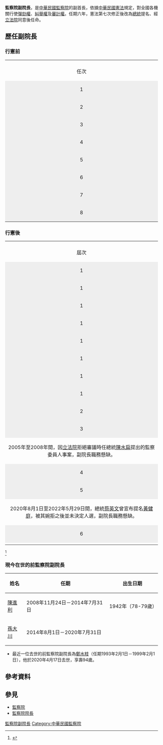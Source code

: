 {{Political Post
| post            = [[監察院|監察院]]副院長
| body            = {{ROC}}
| insignia        = Emblem of Control Yuan (2021).svg
| insigniasize    = 120px
| insigniacaption = 監察院院徽
| image           = Lee Hung-Chun - by Kuan-Ju Huang 01.JPG
| incumbent       = [[李鴻鈞_(1959年)|李鴻鈞]]
| incumbentsince  = 2022年5月30日
| style           =
| appointer       = [[中華民國總統|中華民國總統]]
| termlength      = 六年
| formation       = 1928年（[[行憲|行憲]]前）<br/>1948年（行憲後）
| inaugural       = [[陳果夫|陳果夫]]（行憲）<br/>[[劉哲|劉哲]]（行憲後）
| website         =
}}
{{中華民國政治|expanded=監察}}
'''監察院副院長'''，是[[中華民國|中華民國]][[監察院|監察院]]的副首長，依據[[中華民國憲法|中華民國憲法]]規定，對全國各機關行使[[彈劾權|彈劾權]]、[[糾舉權|糾舉權]]及[[審計權|審計權]]。任期六年，憲法第七次修正後改為[[中華民國總統|總統]]提名、經[[立法院|立法院]]同意後任命。

==歷任副院長==
===行憲前===
{| width=70% class="wikitable"
|-
|colspan=8 align="center" bgcolor="#CCCCFF" |
|-
! rowspan=2 width=4%  | 任次
! rowspan=2 width=10% | 肖像
! rowspan=2 width=13% | 姓名
! colspan=2 width=26% | 任職期間
! rowspan=2 width=10% | 政黨
|-
!width="10%" align ="center"|到任時間|| width="10%" align ="center"|卸任時間
|-
! style="background:#eee"|1
|rowspan=2 align="center"|[[File:陳果夫2.jpg|80px]]
|rowspan=2 align="center"|[[陳果夫|陳果夫]]<br>{{small|(1892–1951)}}
|1928年10月8日||1931年6月14日 
|rowspan=8|{{KMT}} 
|-
! style="background:#eee"|2
|1931年6月14日||1931年12月28日 
|-
! style="background:#eee"|3
|align="center"|[[File:Ding_Weifen.jpg|80px]]
|align="center"|[[丁惟汾|丁惟汾]]<br>{{small|(1874–1954)}}
|1931年12月28日||1935年12月7日
|-
! style="background:#eee"|4
|align="center"|[[File:Xu_Chongzhi2.jpg|80px]]
|align="center"|[[許崇智|許崇智]]<br>{{small|(1887–1965)}}
|1935年12月7日||1941年12月27日 
|-
! style="background:#eee"|5
|rowspan=2 align="center"|[[File:Liu_Shangqing.jpg|80px]]
|rowspan=2 align="center"|[[劉尚清|劉尚清]]<br>{{small|(1868–1947)}}
|1941年12月27日||1943年9月13日 
|-
! style="background:#eee"|6
|1943年9月13日||1947年2月20日 
|-
! style="background:#eee"|7
|align="center"| [[File:Huang_Shaohong.jpg|80px]]
|align="center"|[[黃紹竑|黃紹竑]]<br>{{small|(1895–1966)}}
|1947年6月7日||1947年10月27日 
|-
! style="background:#eee"|8
|align="center"|[[File:Liu_Zhe.jpg|80px]]
|align="center"|[[刘哲_(1880年)|劉哲]]<br>{{small|(1880–1954)}}
|1947年10月27日||1948年6月4日
|}

===行憲後===
{| width=100% class="wikitable"
|-
|colspan=8 align="center" bgcolor="#CCCCFF" |
|-
! rowspan=2 width=3%  | 屆次
! rowspan=2 width=3%  | 任次
! rowspan=2 width=10% | 肖像
! rowspan=2 width=13% | 姓名
! colspan=2 width=63% | 任職期間
! rowspan=2 width=10% | 政黨
! rowspan=2 width=10% | 備註 
|-
!width="10%" align ="center"|到任時間|| width="10%" align ="center"|卸任時間
|-
! style="background:#eee"|1
! style="background:#eee"|1
|align="center"|[[File:Liu_Zhe.jpg|80px]]
|align="center"|劉哲
|1948年6月12日||1954年1月7日
|rowspan=10|{{KMT}} 
|
|-
! style="background:#eee"|1
! style="background:#eee"|2
|align="center"|[[File:Liang_Shangdong.jpg|80px]]
|align="center"|[[梁上棟|梁上棟]]<br>{{small|(1887–1957)}}
|1954年8月18日||1957年7月12日
|
|-
! style="background:#eee"|1
! style="background:#eee"|3
|align="center"|[[File:Mr_Lee.jpg|80px]]
|align="center"|[[李嗣璁|李嗣璁]]<br>{{small|(1898–1972)}}
|1958年4月12日||1965年8月17日
|
|-
! style="background:#eee"|1
! style="background:#eee"|4
|align="center"|[[File:張維翰_(Cropped).jpg|80px]]
|align="center"|[[張維翰|張維翰]] <br>{{small|(1886–1979)}}
|1965年11月2日||1973年3月19日
|
|-
! style="background:#eee"|1
! style="background:#eee"|5
|align="center"|[[File:周百鍊委員.jpg|80px]]
|align="center"|[[周百鍊|周百鍊]]<br>{{small|(1909–1991)}}
|1973年3月19日||1981年3月24日 
|
|-
! style="background:#eee"|1
! style="background:#eee"|6
|align="center"|[[File:黃尊秋.png|80px]]
|align="center"|[[黃尊秋|黃尊秋]] <br>{{small|(1923–2000)}}
|1981年3月24日||1987年3月12日
|
|-
! style="background:#eee"|1
! style="background:#eee"|7
|align="center"|
|align="center"|[[馬空群|馬空群]] <br>{{small|(1910–2007)}}
|1987年3月12日||1991年12月30日
|
|-
! style="background:#eee"|1
! style="background:#eee"|8
|align="center"|[[File:林榮三委員.jpg|80px]]
|align="center"|[[林榮三|林榮三]]<br>{{small|(1939–2015)}}
|1992年2月20日||1993年2月1日
|
|-
! style="background:#eee"|2
! style="background:#eee"|9
|align="center"|[[File:鄭水枝.jpg|80px]]
|align="center"|[[鄭水枝|鄭水枝]]<br>{{small|(1926–2020)}}
|1993年2月1日||1999年2月1日
|1995年9月23日至1996年9月1日代理院長
|-
! style="background:#eee"|3
! style="background:#eee"|10
|align="center"|[[File:監察院副院長陳孟鈴.jpg|80px]]
|align="center"|[[陳孟鈴|陳孟鈴]]<br>{{small|(1934–2009)}}
|1999年2月1日||2005年2月1日
|
|-
! colspan=8|2005年至2008年間，因[[立法院|立法院]]拒絕審議時任總統[[陳水扁|陳水扁]]提出的監察委員人事案，副院長職務懸缺。
|-
! style="background:#eee"|4
! style="background:#eee"|11
|align="center"|
|align="center"|[[陳進利|陳進利]]<br>{{small|(1942–)}}
|2008年11月24日||2014年7月31日
|{{KMT}} 
|rowspan=2|[[臺灣原住民族|臺灣原住民族]]
|-
! style="background:#eee"|5
! style="background:#eee"|12
|align="center"|[[File:Paelabang_danapan_in_2015_TIBE.JPG|80px]]
|align="center"|[[孫大川|孫大川]]<br>{{small|(1953–)}}
|2014年8月1日||2020年7月31日
|{{NONP}} 
|-
! colspan=8|2020年8月1日至2022年5月29日間，總統[[蔡英文|蔡英文]]曾宣布提名[[黃健庭|黃健庭]]，被其婉拒之後並未決定人選，副院長職務懸缺。
|-
! style="background:#eee"|6
! style="background:#eee"|13
|align="center"|[[File:Lee_Hung-Chun_-_by_Liao_Chen-Tao_01_(cropped).jpg|80px]] 
|align="center"|[[李鴻鈞_(1959年)|李鴻鈞]]<br>{{small|(1958–)}}
|2022年5月30日||現任
|{{NONP}}
|
|-
|}
<ref>{{cite web|language=zh-tw|url=http://www.cy.gov.tw/lp.asp?CtNode=877&CtUnit=163&BaseDSD=7&mp=1|title=中華民國監察院-歷屆正副院長|publisher=中華民國監察院|date=2011-03-13|accessdate=2011-03-13|archive-url=https://web.archive.org/web/20101223193526/http://www.cy.gov.tw/lp.asp?CtNode=877&CtUnit=163&BaseDSD=7&mp=1|archive-date=2010-12-23|dead-url=yes}}</ref>

===現今在世的前監察院副院長===
{| class="wikitable"
|-
!姓名
!任期
!出生日期
|-
|[[陳進利|陳進利]]
|2008年11月24日－2014年7月31日
|1942年（78-79歲）
|-
|[[孫大川|孫大川]]
|2014年8月1日－2020年7月31日
|{{birth_date_and_age|1953|12|18}}
|}
*最近一位去世的前監察院副院長為[[鄭水枝|鄭水枝]]（任期1993年2月1日－1999年2月1日），他於2020年4月17日去世，享壽94歲。

==參考資料==
{{reflist}}

==參見==
*[[監察院|監察院]]
*[[監察院院長|監察院院長]]

{{中華民國監察院副院長}}

[[Category:監察院副院長|]]
[[Category:中華民國監察院|Category:中華民國監察院]]